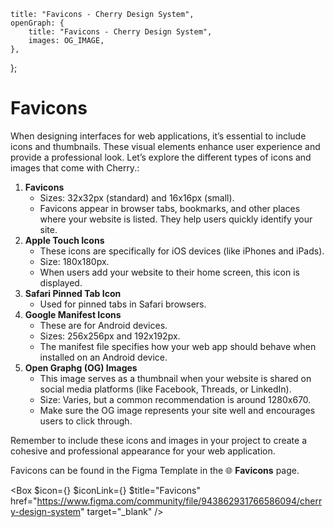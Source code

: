 
	title: "Favicons - Cherry Design System",
	openGraph: {
		title: "Favicons - Cherry Design System",
		images: OG_IMAGE,
	},
};

# Favicons

When designing interfaces for web applications, it’s essential to include icons and thumbnails. These visual elements enhance user experience and provide a professional look. Let’s explore the different types of icons and images that come with Cherry.:

1. **Favicons**
    - Sizes: 32x32px (standard) and 16x16px (small).
    - Favicons appear in browser tabs, bookmarks, and other places where your website is listed. They help users quickly identify your site.
2. **Apple Touch Icons**
    - These icons are specifically for iOS devices (like iPhones and iPads).
    - Size: 180x180px.
    - When users add your website to their home screen, this icon is displayed.
3. **Safari Pinned Tab Icon**
    - Used for pinned tabs in Safari browsers.
4. **Google Manifest Icons**
    - These are for Android devices.
    - Sizes: 256x256px and 192x192px.
    - The manifest file specifies how your web app should behave when installed on an Android device.
5. **Open Graphg (OG) Images**
    - This image serves as a thumbnail when your website is shared on social media platforms (like Facebook, Threads, or LinkedIn).
    - Size: Varies, but a common recommendation is around 1280x670.
    - Make sure the OG image represents your site well and encourages users to click through.

Remember to include these icons and images in your project to create a cohesive and professional appearance for your web application.

Favicons can be found in the Figma Template in the 🌐 **Favicons** page.

<Box
	$icon={<IconFile />}
	$iconLink={<IconFigma className="figma" />}
	$title="Favicons"
	href="https://www.figma.com/community/file/943862931766586094/cherry-design-system"
	target="_blank"
/>
